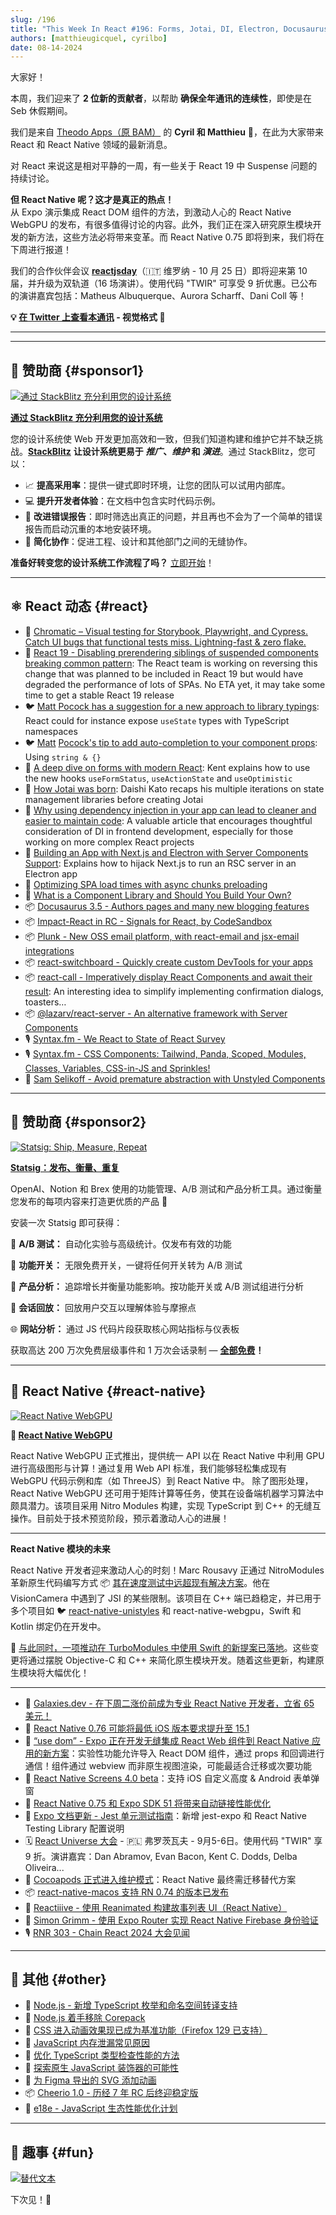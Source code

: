 ```yaml
---
slug: /196
title: "This Week In React #196: Forms, Jotai, DI, Electron, Docusaurus, Signals, Plunk, React-Server, Switchboard, React-Call, RN WebGPU, Nitro Modules, use dom, macOS, Screens, Autolinking, Cocoapods, Corepack, Node.js, TypeScript..."
authors: [matthieugicquel, cyrilbo]
date: 08-14-2024
---
```


大家好！

本周，我们迎来了 **2 位新的贡献者**，以帮助 **确保全年通讯的连续性**，即使是在 Seb 休假期间。

我们是来自 [Theodo Apps（原 BAM）](https://apps.theodo.com/en?utm_source=thisweekinreact) 的 **Cyril 和 Matthieu** 👋，在此为大家带来 React 和 React Native 领域的最新消息。

对 React 来说这是相对平静的一周，有一些关于 React 19 中 Suspense 问题的持续讨论。

**但 React Native 呢？这才是真正的热点！**\
从 Expo 演示集成 React DOM 组件的方法，到激动人心的 React Native WebGPU 的发布，有很多值得讨论的内容。此外，我们正在深入研究原生模块开发的新方法，这些方法必将带来变革。而 React Native 0.75 即将到来，我们将在下周进行报道！

我们的合作伙伴会议 **[reactjsday](https://2024.reactjsday.it/?utm_source=thisweekinreact)**（🇮🇹 维罗纳 - 10 月 25 日）即将迎来第 10 届，并升级为双轨道（16 场演讲）。使用代码 "TWIR" 可享受 9 折优惠。已公布的演讲嘉宾包括：Matheus Albuquerque、Aurora Scharff、Dani Coll 等！

<!-- truncate -->

**💡 [在 Twitter 上查看本通讯](https://slo.im/thread) - 视觉格式 🎨**

---


<Support />

---

## 💸 赞助商 {#sponsor1}

[![通过 StackBlitz 充分利用您的设计系统](/emails/issues/196/StackBlitz.jpg)](https://stackblitz.com/design-systems?utm_source=twir&utm_medium=primary)

**[通过 StackBlitz 充分利用您的设计系统](https://stackblitz.com/design-systems?utm_source=twir&utm_medium=primary)**

您的设计系统使 Web 开发更加高效和一致，但我们知道构建和维护它并不缺乏挑战。[**StackBlitz**](https://stackblitz.com/) **让设计系统更易于 _推广_、_维护_ 和 _演进_**。通过 StackBlitz，您可以：

- 📈 **提高采用率**：提供一键式即时环境，让您的团队可以试用内部库。
- 💻 **提升开发者体验**：在文档中包含实时代码示例。
- 🐛 **改进错误报告**：即时筛选出真正的问题，并且再也不会为了一个简单的错误报告而启动沉重的本地安装环境。
- 🤝 **简化协作**：促进工程、设计和其他部门之间的无缝协作。

**准备好转变您的设计系统工作流程了吗？** [立即开始](https://stackblitz.com/design-systems)！

---

## ⚛️ React 动态 {#react}

- 💸 [Chromatic – Visual testing for Storybook, Playwright, and Cypress. Catch UI bugs that functional tests miss. Lightning-fast & zero flake.](https://www.chromatic.com/features/visual-test?utm_source=thisweekinreact&utm_medium=quick_link&utm_campaign=q3_2024)
- 👀 [React 19 - Disabling prerendering siblings of suspended components breaking common pattern](https://github.com/facebook/react/issues/29898): The React team is working on reversing this change that was planned to be included in React 19 but would have degraded the performance of lots of SPAs. No ETA yet, it may take some time to get a stable React 19 release
- 🐦 [Matt Pocock has a suggestion for a new approach to library typings](https://x.com/mattpocockuk/status/1821124980043636841): React could for instance expose `useState` types with TypeScript namespaces
- 🐦 [Matt](https://x.com/mattpocockuk/status/1821926395380986219) [Pocock](https://x.com/mattpocockuk/status/1821124980043636841)['s tip to add auto-completion to your component props](https://x.com/mattpocockuk/status/1821926395380986219): Using `string & {}`
- 📜 [A deep dive on forms with modern React](https://www.epicreact.dev/react-forms): Kent explains how to use the new hooks `​​useFormStatus`, `useActionState` and `useOptimistic`
- 📜 [How Jotai was born](https://blog.axlight.com/posts/how-jotai-was-born/): Daishi Kato recaps his multiple iterations on state management libraries before creating Jotai
- 📜 [Why using dependency injection in your app can lead to cleaner and easier to maintain code](https://codedrivendevelopment.com/posts/dependency-injection-in-react): A valuable article that encourages thoughtful consideration of DI in frontend development, especially for those working on more complex React projects
- 📜 [Building an App with Next.js and Electron with Server Components Support](https://www.saybackend.com/blog/03-electron-nextjs-ssr): Explains how to hijack Next.js to run an RSC server in an Electron app
- 📜 [Optimizing SPA load times with async chunks preloading](https://mmazzarolo.com/blog/2024-08-13-async-chunk-preloading-on-load/)
- 📜 [What is a Component Library and Should You Build Your Own?](https://component-odyssey.com/articles/10-what-is-a-library-should-you-build-your-own)
- 📦 [Docusaurus 3.5 - Authors pages and many new blogging features](https://docusaurus.io/blog/releases/3.5)
- 📦 [Impact-React in RC - Signals for React, by CodeSandbox](https://impact-react.dev)
- 📦 [Plunk - New OSS email platform, with react-email and jsx-email integrations](https://www.useplunk.com/)
- 📦 [react-switchboard - Quickly create custom DevTools for your apps](https://github.com/coryhouse/react-switchboard)
- 📦 [react-call - Imperatively display React Components and await their result](https://github.com/desko27/react-call): An interesting idea to simplify implementing confirmation dialogs, toasters…
- 📦 [@lazarv/react-server - An alternative framework with Server Components](https://react-server.dev/)
- 🎙️ [Syntax.fm - We React to State of React Survey](https://syntax.fm/show/805/we-react-to-state-of-react-survey)
- 🎙️ [Syntax.fm - CSS Components: Tailwind, Panda, Scoped, Modules, Classes, Variables, CSS-in-JS and Sprinkles!](https://syntax.fm/show/807/css-components-tailwind-panda-scoped-modules-classes-variables-css-in-js-and-sprinkles)
- 🎥 [Sam Selikoff - Avoid premature abstraction with Unstyled Components](https://www.youtube.com/watch?v=9iJK-Vl6PhE)

<SubscribeFormEmbed placement="middle" />

---

## 💸 赞助商 {#sponsor2}

[![Statsig: Ship, Measure, Repeat](/emails/issues/196/statsig.jpg)](https://statsig.com/?utm_campaign=this-week-in-react&utm_source=sponsorships&utm_medium=email&utm_content=website)

**[Statsig：发布、衡量、重复](https://statsig.com/?utm_campaign=this-week-in-react&utm_source=sponsorships&utm_medium=email&utm_content=website)**

OpenAI、Notion 和 Brex 使用的功能管理、A/B 测试和产品分析工具。通过衡量您发布的每项内容来打造更优质的产品 🚀

安装一次 Statsig 即可获得：

🧪 **A/B 测试：** 自动化实验与高级统计。仅发布有效的功能

🚩 **功能开关：** 无限免费开关，一键将任何开关转为 A/B 测试

🥇 **产品分析：** 追踪增长并衡量功能影响。按功能开关或 A/B 测试组进行分析

🎥 **会话回放：** 回放用户交互以理解体验与摩擦点

🌐 **网站分析：** 通过 JS 代码片段获取核心网站指标与仪表板

获取高达 200 万次免费层级事件和 1 万次会话录制 — [**全部免费**](https://statsig.com/?utm_campaign=this-week-in-react&utm_source=sponsorships&utm_medium=email&utm_content=website)**！**

---

## 📱 React Native {#react-native}

[![React Native WebGPU](/emails/issues/196/rn-webgpu.jpg)](https://www.youtube.com/watch?v=i-DGY98cTjk)

**🎥 [React Native WebGPU](https://www.youtube.com/watch?v=i-DGY98cTjk)**

React Native WebGPU 正式推出，提供统一 API 以在 React Native 中利用 GPU 进行高级图形与计算！通过复用 Web API 标准，我们能够轻松集成现有 WebGPU 代码示例和库（如 ThreeJS）到 React Native 中。
除了图形处理，React Native WebGPU 还可用于矩阵计算等任务，使其在设备端机器学习算法中颇具潜力。该项目采用 Nitro Modules 构建，实现 TypeScript 到 C++ 的无缝互操作。目前处于技术预览阶段，预示着激动人心的进展！

---

**React Native 模块的未来**

React Native 开发者迎来激动人心的时刻！Marc Rousavy 正通过 NitroModules 革新原生代码编写方式 📦 [其在速度测试中远超现有解决方案](https://github.com/mrousavy/NitroBenchmarks)。他在 VisionCamera 中遇到了 JSI 的某些限制。该项目在 C++ 端已趋稳定，并已用于多个项目如 🐦 [react-native-unistyles](https://x.com/jpudysz/status/1822541758137303233) 和 react-native-webgpu，Swift 和 Kotlin 绑定仍在开发中。

👀 [与此同时，一项推动在 TurboModules 中使用 Swift 的新提案已落地](https://github.com/okwasniewski/discussions-and-proposals/blob/22edd2c7853aaf2ee654b57f4521e43d668103fb/proposals/0000-swift-turbo-modules.md)。这些变更将通过摆脱 Objective-C 和 C++ 来简化原生模块开发。随着这些更新，构建原生模块将大幅优化！

---

- 💸 [Galaxies.dev - 在下周二涨价前成为专业 React Native 开发者，立省 65 美元！](https://galaxies.dev/subscription?utm_campaign=announcement&utm_medium=price-updates&utm_source=thisweekinreact.com)
- 👀 [React Native 0.76 可能将最低 iOS 版本要求提升至 15.1](https://github.com/react-native-community/discussions-and-proposals/discussions/812)
- 👀 [“use dom” - Expo 正在开发无缝集成 React Web 组件到 React Native 应用的新方案](https://docs.expo.dev/guides/dom-components/)：实验性功能允许导入 React DOM 组件，通过 props 和回调进行通信！组件通过 webview 而非原生视图渲染，可能最适合迁移或次要功能
- 👀 [React Native Screens 4.0 beta](https://github.com/software-mansion/react-native-screens/releases/tag/4.0.0-beta.0)：支持 iOS 自定义高度 & Android 表单弹窗
- 👀 [React Native 0.75 和 Expo SDK 51 将带来自动链接性能优化](https://github.com/react-native-community/discussions-and-proposals/discussions/814)
- 📖 [Expo 文档更新 - Jest 单元测试指南](https://docs.expo.dev/develop/unit-testing/)：新增 jest-expo 和 React Native Testing Library 配置说明
- 🗓️ [React Universe 大会](https://www.reactuniverseconf.com/?utm_source=thisweekinreact) - 🇵🇱 弗罗茨瓦夫 - 9月5-6日。使用代码 "TWIR" 享 9 折。演讲嘉宾：Dan Abramov, Evan Bacon, Kent C. Dodds, Delba Oliveira...
- 📜 [Cocoapods 正式进入维护模式](https://blog.cocoapods.org/CocoaPods-Support-Plans/)：React Native 最终需迁移替代方案
- 📦 [react-native-macos 支持 RN 0.74 的版本已发布](https://github.com/microsoft/react-native-macos/releases/tag/v0.74.1)
- 🎥 [Reactiiive - 使用 Reanimated 构建故事列表 UI（React Native）](https://www.youtube.com/watch?v=NNRym_f8JsA)
- 🎥 [Simon Grimm - 使用 Expo Router 实现 React Native Firebase 身份验证](https://www.youtube.com/watch?v=BsOik6ycGqk)
- 🎙️ [RNR 303 - Chain React 2024 大会见闻](https://www.reactnativeradio.com/episodes/rnr-303-stories-from-chain-react-2024)

---

## 🔀 其他 {#other}

- 👀 [Node.js - 新增 TypeScript 枚举和命名空间转译支持](https://github.com/nodejs/node/pull/54283)
- 📜 [Node.js 着手移除 Corepack](https://socket.dev/blog/node-js-takes-steps-towards-removing-corepack?utm_medium=feed)
- 📜 [CSS 进入动画效果现已成为基准功能（Firefox 129 已支持）](https://web.dev/blog/baseline-entry-animations?hl=en)
- 📜 [JavaScript 内存泄漏常见原因](https://www.trevorlasn.com/blog/common-causes-of-memory-leaks-in-javascript/)
- 📜 [优化 TypeScript 类型检查性能的方法](https://www.edgedb.com/blog/an-approach-to-optimizing-typescript-type-checking-performance#how-do-we-quantify-the-type-checker-s-workload)
- 📜 [探索原生 JavaScript 装饰器的可能性](https://frontendmasters.com/blog/exploring-the-possibilities-of-native-javascript-decorators/?ref=cms.macarthur.me)
- 📜 [为 Figma 导出的 SVG 添加动画](https://courses.nan.fyi/blog/svg/animating-figma-exports)
- 📦 [Cheerio 1.0 - 历经 7 年 RC 后终迎稳定版](https://cheerio.js.org/blog/cheerio-1.0)
- 🔗 [e18e - JavaScript 生态性能优化计划](https://e18e.dev/)

---

## 🤭 趣事 {#fun}

[![替代文本](/emails/issues/196/meme.jpg)](https://x.com/DavidKPiano/status/1822633099433316504)

下次见！👋